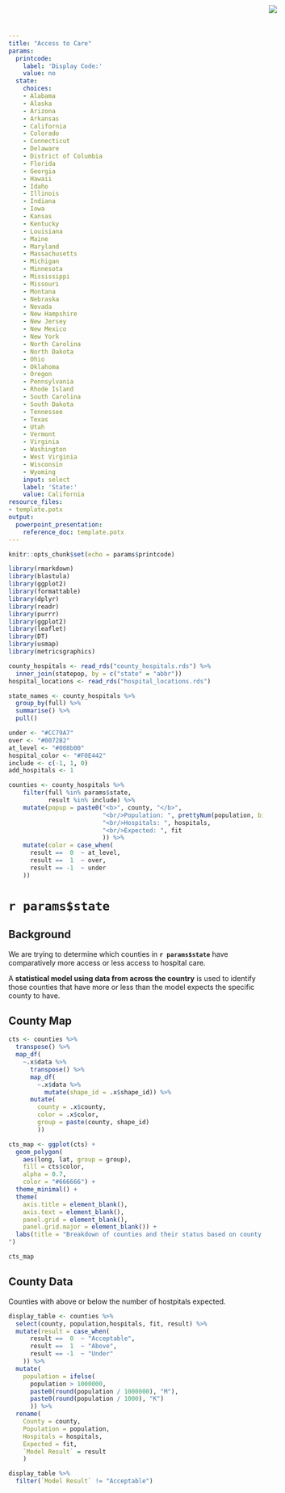 ```yaml
---
title: "Access to Care"
params:
  printcode:
    label: 'Display Code:'
    value: no
  state:
    choices:
    - Alabama
    - Alaska
    - Arizona
    - Arkansas
    - California
    - Colorado
    - Connecticut
    - Delaware
    - District of Columbia
    - Florida
    - Georgia
    - Hawaii
    - Idaho
    - Illinois
    - Indiana
    - Iowa
    - Kansas
    - Kentucky
    - Louisiana
    - Maine
    - Maryland
    - Massachusetts
    - Michigan
    - Minnesota
    - Mississippi
    - Missouri
    - Montana
    - Nebraska
    - Nevada
    - New Hampshire
    - New Jersey
    - New Mexico
    - New York
    - North Carolina
    - North Dakota
    - Ohio
    - Oklahoma
    - Oregon
    - Pennsylvania
    - Rhode Island
    - South Carolina
    - South Dakota
    - Tennessee
    - Texas
    - Utah
    - Vermont
    - Virginia
    - Washington
    - West Virginia
    - Wisconsin
    - Wyoming
    input: select
    label: 'State:'
    value: California
resource_files:
- template.potx
output:
  powerpoint_presentation:
    reference_doc: template.potx
---
```


<img src="RStudio1.png" style="position:absolute;top:10px;right:200px;" />

```r
knitr::opts_chunk$set(echo = params$printcode)

library(rmarkdown)
library(blastula)
library(ggplot2)
library(formattable)
library(dplyr)
library(readr)
library(purrr)
library(ggplot2)
library(leaflet)
library(DT)
library(usmap)
library(metricsgraphics)

county_hospitals <- read_rds("county_hospitals.rds") %>%
  inner_join(statepop, by = c("state" = "abbr")) 
hospital_locations <- read_rds("hospital_locations.rds") 

state_names <- county_hospitals %>%
  group_by(full) %>%
  summarise() %>%
  pull()

under <- "#CC79A7"
over <- "#0072B2"
at_level <- "#008b00"
hospital_color <- "#F0E442"
include <- c(-1, 1, 0)
add_hospitals <- 1

counties <- county_hospitals %>% 
    filter(full %in% params$state,
           result %in% include) %>%
    mutate(popup = paste0("<b>", county, "</b>",
                          "<br/>Population: ", prettyNum(population, big.mark = ","), 
                          "<br/>Hospitals: ", hospitals,
                          "<br/>Expected: ", fit
                          )) %>%  
    mutate(color = case_when(
      result ==  0  ~ at_level,
      result ==  1  ~ over,
      result == -1  ~ under
    ))

```

# `r params$state`

## Background

We are trying to determine which counties in **`r params$state`** have comparatively more access or less access to hospital care.

A **statistical model using data from across the country** is used to identify those counties that have more or less than the model expects the specific county to have.

## County Map

```r

cts <- counties %>%
  transpose() %>%
  map_df(
    ~.x$data %>% 
      transpose() %>% 
      map_df(
        ~.x$data %>% 
          mutate(shape_id = .x$shape_id)) %>%
      mutate(
        county = .x$county,
        color = .x$color,
        group = paste(county, shape_id)
        ))

cts_map <- ggplot(cts) +
  geom_polygon(
    aes(long, lat, group = group), 
    fill = cts$color, 
    alpha = 0.7,
    color = "#666666") +
  theme_minimal() +
  theme(
    axis.title = element_blank(), 
    axis.text = element_blank(), 
    panel.grid = element_blank(),
    panel.grid.major = element_blank()) +
  labs(title = "Breakdown of counties and their status based on county population compared to the number of hospitals
")

cts_map
```


## County Data
Counties with above or below the number of hostpitals expected.
```r
display_table <- counties %>%
  select(county, population,hospitals, fit, result) %>%
  mutate(result = case_when(
      result ==  0  ~ "Acceptable",
      result ==  1  ~ "Above",
      result == -1  ~ "Under"
    )) %>%
  mutate(
    population = ifelse(
      population > 1000000, 
      paste0(round(population / 1000000), "M"),
      paste0(round(population / 1000), "K")
      )) %>%
  rename(
    County = county,
    Population = population,
    Hospitals = hospitals,
    Expected = fit,
    `Model Result` = result
    ) 

display_table %>%
  filter(`Model Result` != "Acceptable") 
```


